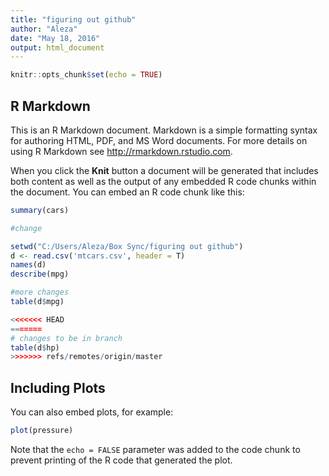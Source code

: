 ```yaml
---
title: "figuring out github"
author: "Aleza"
date: "May 18, 2016"
output: html_document
---
```


```r
knitr::opts_chunk$set(echo = TRUE)
```

## R Markdown

This is an R Markdown document. Markdown is a simple formatting syntax for authoring HTML, PDF, and MS Word documents. For more details on using R Markdown see <http://rmarkdown.rstudio.com>.

When you click the **Knit** button a document will be generated that includes both content as well as the output of any embedded R code chunks within the document. You can embed an R code chunk like this:

```r
summary(cars)

#change

setwd("C:/Users/Aleza/Box Sync/figuring out github")
d <- read.csv('mtcars.csv', header = T)
names(d)
describe(mpg)

#more changes 
table(d$mpg)

<<<<<<< HEAD
=======
# changes to be in branch 
table(d$hp)
>>>>>>> refs/remotes/origin/master


```

## Including Plots

You can also embed plots, for example:

```r
plot(pressure)
```

Note that the `echo = FALSE` parameter was added to the code chunk to prevent printing of the R code that generated the plot.
